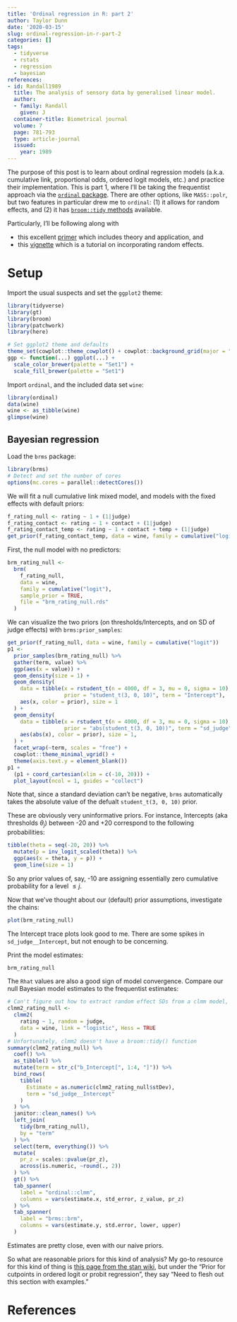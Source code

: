 ```yaml
---
title: 'Ordinal regression in R: part 2'
author: Taylor Dunn
date: '2020-03-15'
slug: ordinal-regression-in-r-part-2
categories: []
tags:
  - tidyverse
  - rstats
  - regression
  - bayesian
references:
- id: Randall1989
  title: The analysis of sensory data by generalised linear model.
  author:
  - family: Randall
    given: J
  container-title: Biometrical journal
  volume: 7
  page: 781-793
  type: article-journal
  issued:
    year: 1989
---
```


The purpose of this post is to learn about ordinal regression models (a.k.a. cumulative link, proportional odds, ordered logit models, etc.) and practice their implementation.
This is part 1, where I'll be taking the frequentist approach via the [`ordinal` package](https://cran.r-project.org/web/packages/ordinal/index.html).
There are other options, like `MASS::polr`, but two features in particular drew me to `ordinal`: (1) it allows for random effects, and (2) it has [`broom::tidy` methods](https://rdrr.io/cran/broom/man/ordinal_tidiers.html) available.

Particularly, I'll be following along with

* this excellent [primer](https://r-forge.r-project.org/scm/viewvc.php/*checkout*/pkg/ordinal/inst/doc/primer.pdf?revision=66&root=ordinal&pathrev=69) which includes theory and application, and
* this [vignette](https://cran.r-project.org/web/packages/ordinal/vignettes/clmm2_tutorial.pdf) which is a tutorial on incorporating random effects.

# Setup

Import the usual suspects and set the `ggplot2` theme:

```r
library(tidyverse)
library(gt)
library(broom)
library(patchwork)
library(here)

# Set ggplot2 theme and defaults
theme_set(cowplot::theme_cowplot() + cowplot::background_grid(major = "xy"))
ggp <- function(...) ggplot(...) +
  scale_color_brewer(palette = "Set1") +
  scale_fill_brewer(palette = "Set1")
```

Import `ordinal`, and the included data set `wine`:

```r
library(ordinal)
data(wine)
wine <- as_tibble(wine)
glimpse(wine)
```

## Bayesian regression

Load the `brms` package:

```r
library(brms)
# Detect and set the number of cores
options(mc.cores = parallel::detectCores())
```

We will fit a null cumulative link mixed model, and models with the fixed effects with default priors:


```r
f_rating_null <- rating ~ 1 + (1|judge)
f_rating_contact <- rating ~ 1 + contact + (1|judge)
f_rating_contact_temp <- rating ~ 1 + contact + temp + (1|judge)
get_prior(f_rating_contact_temp, data = wine, family = cumulative("logit"))
```

First, the null model with no predictors:

```r
brm_rating_null <-
  brm(
    f_rating_null,
    data = wine,
    family = cumulative("logit"),
    sample_prior = TRUE,
    file = "brm_rating_null.rds"
  )
```

We can visualize the two priors (on thresholds/Intercepts, and on SD of judge effects) with `brms:prior_samples`:

```r
get_prior(f_rating_null, data = wine, family = cumulative("logit"))
p1 <-
  prior_samples(brm_rating_null) %>%
  gather(term, value) %>%
  ggp(aes(x = value)) +
  geom_density(size = 1) +
  geom_density(
    data = tibble(x = rstudent_t(n = 4000, df = 3, mu = 0, sigma = 10),
                  prior = "student_t(3, 0, 10)", term = "Intercept"),
    aes(x, color = prior), size = 1
  ) +
  geom_density(
    data = tibble(x = rstudent_t(n = 4000, df = 3, mu = 0, sigma = 10),
                  prior = "abs(student_t(3, 0, 10))", term = "sd_judge"),
    aes(abs(x), color = prior), size = 1,
  ) +
  facet_wrap(~term, scales = "free") +
  cowplot::theme_minimal_vgrid() +
  theme(axis.text.y = element_blank())
p1 +
  (p1 + coord_cartesian(xlim = c(-10, 20))) +
  plot_layout(ncol = 1, guides = "collect")
```

Note that, since a standard deviation can't be negative, `brms` automatically takes the absolute value of the defualt `student_t(3, 0, 10)` prior.

These are obviously very uninformative priors.
For instance, Intercepts (aka thresholds $\theta_j$) between -20 and +20 correspond to the following probabilities:

```r
tibble(theta = seq(-20, 20)) %>%
  mutate(p = inv_logit_scaled(theta)) %>%
  ggp(aes(x = theta, y = p)) +
  geom_line(size = 1)
```

So any prior values of, say, -10 are assigning essentially zero cumulative probability for a level $\leq j$.

Now that we've thought about our (default) prior assumptions, investigate the chains:

```r
plot(brm_rating_null)
```

The Intercept trace plots look good to me.
There are some spikes in `sd_judge__Intercept`, but not enough to be concerning.

Print the model estimates:

```r
brm_rating_null
```

The `Rhat` values are also a good sign of model convergence.
Compare our null Bayesian model estimates to the frequentist estimates:

```r
# Can't figure out how to extract random effect SDs from a clmm model, use clmm2
clmm2_rating_null <-
  clmm2(
    rating ~ 1, random = judge,
    data = wine, link = "logistic", Hess = TRUE
  )
# Unfortunately, clmm2 doesn't have a broom::tidy() function
summary(clmm2_rating_null) %>%
  coef() %>%
  as_tibble() %>%
  mutate(term = str_c("b_Intercept[", 1:4, "]")) %>%
  bind_rows(
    tibble(
      Estimate = as.numeric(clmm2_rating_null$stDev),
      term = "sd_judge__Intercept"
    )
  ) %>%
  janitor::clean_names() %>%
  left_join(
    tidy(brm_rating_null),
    by = "term"
  ) %>%
  select(term, everything()) %>%
  mutate(
    pr_z = scales::pvalue(pr_z),
    across(is.numeric, ~round(., 2))
  ) %>%
  gt() %>%
  tab_spanner(
    label = "ordinal::clmm",
    columns = vars(estimate.x, std_error, z_value, pr_z)
  ) %>%
  tab_spanner(
    label = "brms::brm",
    columns = vars(estimate.y, std.error, lower, upper)
  )
```

Estimates are pretty close, even with our naive priors.

So what are reasonable priors for this kind of analysis?
My go-to resource for this kind of thing is [this page from the stan wiki](https://github.com/stan-dev/stan/wiki/Prior-Choice-Recommendations), but under the "Prior for cutpoints in ordered logit or probit regression", they say "Need to flesh out this section with examples."

# References


